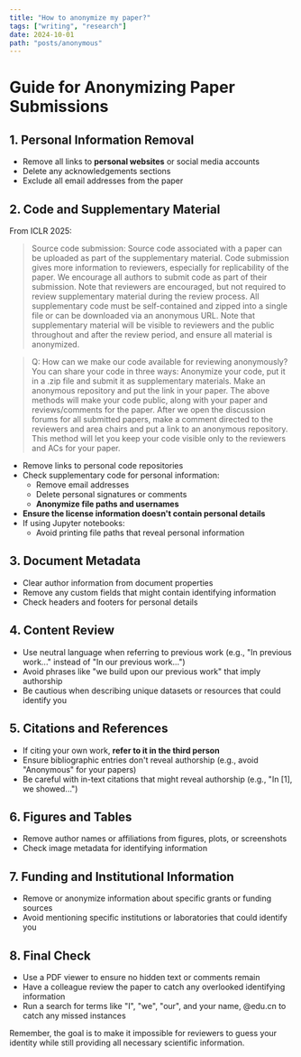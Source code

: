 ```yaml
---
title: "How to anonymize my paper?"
tags: ["writing", "research"]
date: 2024-10-01
path: "posts/anonymous"
---
```


# Guide for Anonymizing Paper Submissions

## 1. Personal Information Removal

- Remove all links to **personal websites** or social media accounts
- Delete any acknowledgements sections
- Exclude all email addresses from the paper

## 2. Code and Supplementary Material

From ICLR 2025:
> Source code submission: Source code associated with a paper can be uploaded as part of the supplementary material. Code submission gives more information to reviewers, especially for replicability of the paper. We encourage all authors to submit code as part of their submission. Note that reviewers are encouraged, but not required to review supplementary material during the review process. All supplementary code must be self-contained and zipped into a single file or can be downloaded via an anonymous URL. Note that supplementary material will be visible to reviewers and the public throughout and after the review period, and ensure all material is anonymized.

> Q: How can we make our code available for reviewing anonymously?
> You can share your code in three ways:
> Anonymize your code, put it in a .zip file and submit it as supplementary materials.
> Make an anonymous repository and put the link in your paper. The above methods will make your code public, along with your paper and reviews/comments for the paper.
> After we open the discussion forums for all submitted papers, make a comment directed to the reviewers and area chairs and put a link to an anonymous repository. This method will let you keep your code visible only to the reviewers and ACs for your paper.

- Remove links to personal code repositories
- Check supplementary code for personal information:
  - Remove email addresses
  - Delete personal signatures or comments
  - **Anonymize file paths and usernames**
- **Ensure the license information doesn't contain personal details**
- If using Jupyter notebooks:
  - Avoid printing file paths that reveal personal information

## 3. Document Metadata

- Clear author information from document properties
- Remove any custom fields that might contain identifying information
- Check headers and footers for personal details

## 4. Content Review

- Use neutral language when referring to previous work (e.g., "In previous work..." instead of "In our previous work...")
- Avoid phrases like "we build upon our previous work" that imply authorship
- Be cautious when describing unique datasets or resources that could identify you

## 5. Citations and References

- If citing your own work, **refer to it in the third person**
- Ensure bibliographic entries don't reveal authorship (e.g., avoid "Anonymous" for your papers)
- Be careful with in-text citations that might reveal authorship (e.g., "In [1], we showed...")

## 6. Figures and Tables

- Remove author names or affiliations from figures, plots, or screenshots
- Check image metadata for identifying information

## 7. Funding and Institutional Information

- Remove or anonymize information about specific grants or funding sources
- Avoid mentioning specific institutions or laboratories that could identify you

## 8. Final Check

- Use a PDF viewer to ensure no hidden text or comments remain
- Have a colleague review the paper to catch any overlooked identifying information
- Run a search for terms like "I", "we", "our", and your name, @edu.cn to catch any missed instances

Remember, the goal is to make it impossible for reviewers to guess your identity while still providing all necessary scientific information. 